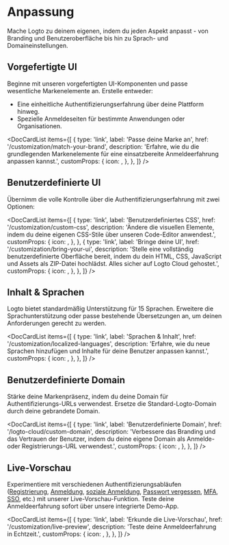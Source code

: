 
# Anpassung

Mache Logto zu deinem eigenen, indem du jeden Aspekt anpasst - von Branding und Benutzeroberfläche bis hin zu Sprach- und Domaineinstellungen.

## Vorgefertigte UI

Beginne mit unseren vorgefertigten UI-Komponenten und passe wesentliche Markenelemente an. Erstelle entweder:

- Eine einheitliche Authentifizierungserfahrung über deine Plattform hinweg.
- Spezielle Anmeldeseiten für bestimmte Anwendungen oder Organisationen.

<DocCardList
  items={[
    {
      type: 'link',
      label: 'Passe deine Marke an',
      href: '/customization/match-your-brand',
      description:
        'Erfahre, wie du die grundlegenden Markenelemente für eine einsatzbereite Anmeldeerfahrung anpassen kannst.',
      customProps: {
        icon: <CustomizationIcon />,
      },
    },
  ]}
/>

## Benutzerdefinierte UI

Übernimm die volle Kontrolle über die Authentifizierungserfahrung mit zwei Optionen:

<DocCardList
  items={[
    {
      type: 'link',
      label: 'Benutzerdefiniertes CSS',
      href: '/customization/custom-css',
      description:
        'Ändere die visuellen Elemente, indem du deine eigenen CSS-Stile über unseren Code-Editor anwendest.',
      customProps: {
        icon: <BrushIcon />,
      },
    },
    {
      type: 'link',
      label: 'Bringe deine UI',
      href: '/customization/bring-your-ui',
      description:
        'Stelle eine vollständig benutzerdefinierte Oberfläche bereit, indem du dein HTML, CSS, JavaScript und Assets als ZIP-Datei hochlädst. Alles sicher auf Logto Cloud gehostet.',
      customProps: {
        icon: <FlaskIcon />,
      },
    },
  ]}
/>

## Inhalt & Sprachen

Logto bietet standardmäßig Unterstützung für 15 Sprachen. Erweitere die Sprachunterstützung oder passe bestehende Übersetzungen an, um deinen Anforderungen gerecht zu werden.

<DocCardList
  items={[
    {
      type: 'link',
      label: 'Sprachen & Inhalt',
      href: '/customization/localized-languages',
      description:
        'Erfahre, wie du neue Sprachen hinzufügen und Inhalte für deine Benutzer anpassen kannst.',
      customProps: {
        icon: <LanguagesIcon />,
      },
    },
  ]}
/>

## Benutzerdefinierte Domain

Stärke deine Markenpräsenz, indem du deine Domain für Authentifizierungs-URLs verwendest. Ersetze die Standard-Logto-Domain durch deine gebrandete Domain.

<DocCardList
  items={[
    {
      type: 'link',
      label: 'Benutzerdefinierte Domain',
      href: '/logto-cloud/custom-domain',
      description:
        'Verbessere das Branding und das Vertrauen der Benutzer, indem du deine eigene Domain als Anmelde- oder Registrierungs-URL verwendest.',
      customProps: {
        icon: <UserFlowIcon />,
      },
    },
  ]}
/>

## Live-Vorschau

Experimentiere mit verschiedenen Authentifizierungsabläufen ([Registrierung](/end-user-flows/sign-up-and-sign-in/sign-up), [Anmeldung](/end-user-flows/sign-up-and-sign-in/sign-in), [soziale Anmeldung](/end-user-flows/sign-up-and-sign-in/social-sign-in), [Passwort vergessen](/end-user-flows/sign-up-and-sign-in/reset-password), [MFA](/end-user-flows/mfa), [SSO](/end-user-flows/enterprise-sso), etc.) mit unserer Live-Vorschau-Funktion. Teste deine Anmeldeerfahrung sofort über unsere integrierte Demo-App.

<DocCardList
  items={[
    {
      type: 'link',
      label: 'Erkunde die Live-Vorschau',
      href: '/customization/live-preview',
      description: 'Teste deine Anmeldeerfahrung in Echtzeit.',
      customProps: {
        icon: <StartIcon />,
      },
    },
  ]}
/>

